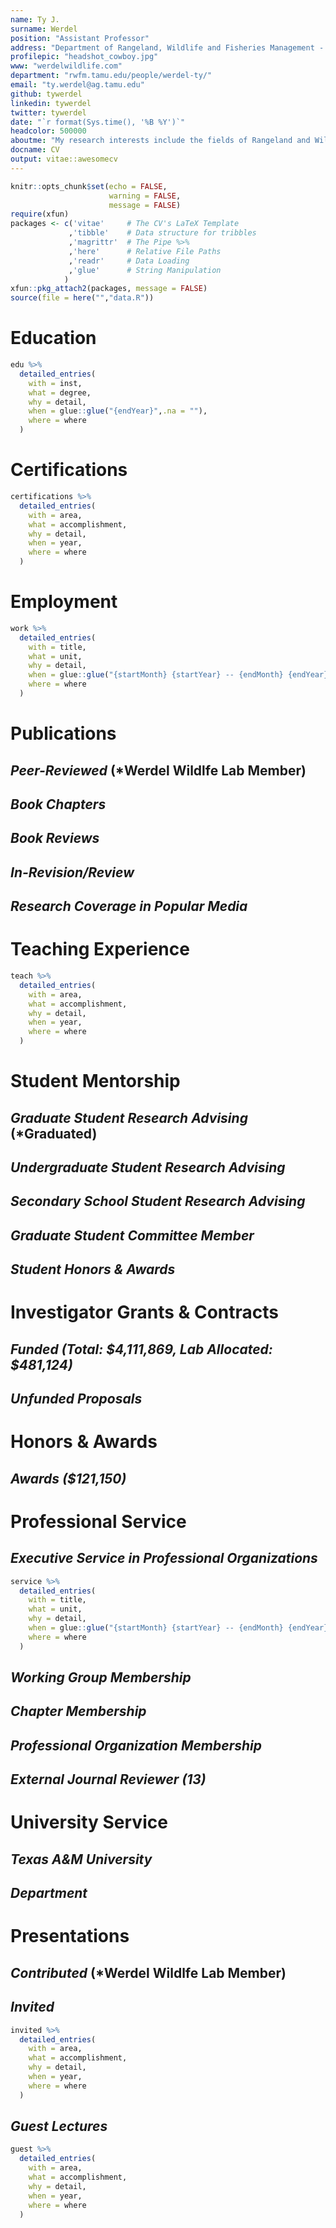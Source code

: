 ```yaml
---
name: Ty J.
surname: Werdel
position: "Assistant Professor"
address: "Department of Rangeland, Wildlife and Fisheries Management - Texas A&M University, College Station, TX"
profilepic: "headshot_cowboy.jpg"
www: "werdelwildlife.com"
department: "rwfm.tamu.edu/people/werdel-ty/"
email: "ty.werdel@ag.tamu.edu"
github: tywerdel
linkedin: tywerdel
twitter: tywerdel
date: "`r format(Sys.time(), '%B %Y')`"
headcolor: 500000
aboutme: "My research interests include the fields of Rangeland and Wildlife Management and Landscape Ecology. This work addresses questions that provide insight into the relationships between wildlife, native environments, and contemporary human-modified landscapes."
docname: CV
output: vitae::awesomecv
---
```


```r
knitr::opts_chunk$set(echo = FALSE,
                      warning = FALSE,
                      message = FALSE)
require(xfun)
packages <- c('vitae'     # The CV's LaTeX Template
             ,'tibble'    # Data structure for tribbles
             ,'magrittr'  # The Pipe %>%
             ,'here'      # Relative File Paths
             ,'readr'     # Data Loading
             ,'glue'      # String Manipulation
            )
xfun::pkg_attach2(packages, message = FALSE)
source(file = here("","data.R"))
```
```{=tex}
\makecvfooter
  {Dr. Ty J. Werdel~~~·~~~\textit{Curriculum vitae}}
  {\today}
  {\thepage}
```

\thispagestyle{empty}

# Education

```r
edu %>%
  detailed_entries(
    with = inst,
    what = degree,
    why = detail,
    when = glue::glue("{endYear}",.na = ""),
    where = where
  )
```
# Certifications

```r
certifications %>%
  detailed_entries(
    with = area,
    what = accomplishment,
    why = detail,
    when = year,
    where = where
  )
```

# Employment

```r
work %>%
  detailed_entries(
    with = title,
    what = unit,
    why = detail,
    when = glue::glue("{startMonth} {startYear} -- {endMonth} {endYear}",.na = ""),
    where = where
  )
```


# Publications

## *Peer-Reviewed* (*Werdel Wildlfe Lab Member)

\vspace{1\baselineskip}

```{=tex}
\begin{cvpubs}
    {
      \begin{cvetar}
      \item {Rooney, B., ...,\textbf{T.J. Werdel}, ..., and W.J. McShea (> 100 Co-Authors). \textbf{2025}. SNAPSHOT USA 2019–2023: The first five years of data from a coordinated camera trap survey of the United States. \textbf{\textit{Global Ecology and Biogeography}}. \url{https://doi.org/10.1002/ece3.70488}}
      \item {Whitman, D.\textbf{*} and \textbf{T.J. Werdel}. \textbf{2024}. Occurrence of fox squirrels influenced by fine-scale landscape characteristics on a college campus. \textbf{\textit{Ecology and Evolution}}. \url{https://doi.org/10.1002/ece3.70488}}
      \item {Palomo-Muñoz, G., M. Fidino, \textbf{T.J. Werdel}, C.W. Piper, T. Gallo, M.S. Peek, A.M. Ricketts, and A.A. Ahlers. \textbf{2024}. Mesopredators have differing influences on prey habitat use and diet activity in a multipredator landscape. \textbf{\textit{Ecosphere}}. \url{https://doi.org/10.1002/ecs2.70006}}
      \item {\textbf{Werdel, T.J.}, D. Matarrita-Cascante, and J.E. Lucero. \textbf{2024}. State of traditional ecological knowledge in the wildlife management profession. \textbf{\textit{Journal of Wildlife Management}} (Featured Article). \url{https://doi.org/10.1002/jwmg.22579}}
      \item {\textbf{Werdel, T.J.}, C.W. Piper, A.M. Ricketts, M.S. Peek, and A.A. Ahlers. \textbf{2023}. Direct and indirect landscape-scale pathways structure carnivore communities in an agro-prairie ecosystem. \textbf{\textit{Journal of Mammalogy}}. \url{https://doi.org/10.1093/jmammal/gyad065}}
      \item {\textbf{Werdel, T.J.}, J.A. Jenks, J.T. Kanta, C.P. Lehman, and T.J. Frink. \textbf{2023}. Resource selection and herbaceous biomass at foraging sites of translocated bighorn sheep. \textbf{\textit{Rangeland Ecology and Management}}. \url{https://doi.org/10.1016/j.rama.2022.12.004}}
      \item {\textbf{Werdel, T.J.}, C.W. Piper, A.M. Ricketts, M.S. Peek, D.S. Sullins, and A.A. Ahlers. \textbf{2023}. Strategic grassland conservation for swift foxes in multi-use landscapes. \textbf{\textit{Biological Conservation}} (Finalist for TWS Publication Award). \url{https://doi.org/10.1016/j.biocon.2022.109864}}
      \item {Palomo-Muñoz, G., \textbf{T.J. Werdel}, C.W. Piper, M.S. Peek, A.M. Ricketts, and A.A. Ahlers. \textbf{2022}. Spatiotemporal distributions of mammals occurring in an agro-prairie ecosystem. \textbf{\textit{Ecology}}. \url{https://doi.org/10.1002/ecy.3945}}
      \item {\textbf{Werdel, T.J.}, C.W. Piper, A.M. Ricketts, M.S. Peek, and A.A. Ahlers. \textbf{2022}. Scale-specific landscape effects impose range-limiting constraints on the distribution of swift fox. \textbf{\textit{Landscape Ecology}}, 37(8), 2065--2079. \url{https://doi.org/10.1007/s10980-022-01466-0}}
      \item {\textbf{Werdel, T.J.}, J.A. Jenks, J.T. Kanta, C.P. Lehman, and T.J. Frink. \textbf{2021}. Space use and movement patterns of translocated bighorn sheep. \textbf{\textit{Mammalian Biology}}, 101(3),329--344. \url{https://doi.org/10.1007/s42991-021-00107-4}}
      \item {\textbf{Werdel, T.J.}, J.A. Jenks, T.E. Besser, J.T. Kanta, C.P. Lehman, and T.J. Frink. \textbf{2019}. Restoration of a bighorn sheep population impeded by \textit{Mycoplasma ovipneumoniae} exposure. \textbf{\textit{Restoration Ecology}}, 28(2), 387--395 (Cover Article, Nominated for TWS Publication Award). \url{https://doi.org/https://doi.org/10.1111/rec.13084}}
      \item {\textbf{Werdel, T.J.}, J.A. Jenks, T.E. Besser, J.T. Kanta, C.P. Lehman, and T.J. Frink. \textbf{2018}. Survival of translocated bighorn sheep in the Deadwood region of the Black Hills, South Dakota. \textbf{\textit{Northwestern Naturalist}}, 99(3),222--231. \url{https://doi.org/10.1898/NWN18-06.1}}
      \end{cvetar}
    }
\end{cvpubs}
```

\vspace{1\baselineskip}

## *Book Chapters*

\vspace{1\baselineskip}

```{=tex}
\begin{cvpubs}
    {
      \begin{cvetar}
      \item {Hessami, M.A., \textbf{T.J. Werdel}, S.J. Hoagland, and M.T. Kohl. \textbf{2022}. Melding Past, Present, and Future: The importance of tribal management in wildlife conservation and management. Chapter 1 in C. Bishop, E. Gomez, J. Organ, and T. Ryder eds. \textbf{\textit{Introduction to Wildlife Management and Conservation in North America}}. Great River Learning of Dubuque, IA.}
      \end{cvetar}
    }
\end{cvpubs}
```

\vspace{1\baselineskip}

## *Book Reviews*

\vspace{1\baselineskip}

```{=tex}
\begin{cvpubs}
    {
      \begin{cvetar}
      \item {\textbf{Werdel, T.J.} \textbf{2023}. Wildlife Management and Landscapes: Principles and Applications. \textbf{\textit{Journal of Wildlife Management}}. \url{https://doi.org/10.1002/jwmg.22512}}
      \end{cvetar}
    }
\end{cvpubs}
```

\vspace{1\baselineskip}

## *In-Revision/Review*

\vspace{1\baselineskip}

```{=tex}
\begin{cvpubs}
    {
      \begin{cvetar}
      \item {Piper, C.W., \textbf{T.J. Werdel}, M.S. Peek, A.M. Ricketts, D.S. Sullins, and A.A. Ahlers. \textbf{In-Revision}. Landscape composition and proximity to water structure American badger distributions in shortgrass prairie. \textbf{\textit{Journal of Mammalogy}}.}
      \item {\textbf{Werdel, T.J.}, M. Fidino, C.W. Piper, A.M. Ricketts, M.S. Peek, and A.A Ahlers. \textbf{In-Review}. Landscape composition mediates spatiotemporal interactions among sympatric canids in a prairie ecosystem. \textbf{\textit{Ecological Applications}}.}
      \end{cvetar}
    }
\end{cvpubs}
```

\vspace{1\baselineskip}

## *Research Coverage in Popular Media*

\vspace{1\baselineskip}

```{=tex}
\begin{cvpubs}
    {
      \begin{cvetar}
      \item {\textbf{2024.} Chip Howard's Sports Talk (Campus Squirrels; "May 16, 2024 Hour 2"). \textbf{\textit{Sports Radio 1150 The Zone}.} (\url{https://www.zone1150.com/chip-howard-sports-talk-podcast/})}
      \item {\textbf{2024.} Focus at Four: A{\&}M students study squirrel behavior. \textbf{\textit{KBTX}.} (\url{https://www.kbtx.com/2024/05/12/focus-four-am-students-study-squirrel-behavior/?fbclid=IwZXh0bgNhZW0CMTEAAR2XGXfnp_R-U-YDyr16AQMmBf1aUoPf-45C_18aMnwWeL-Ic3r2SAJ77Ys_aem_AV8Gks9w0tGnZqMjF7L5HG_F-1POM2arX0LlDtu47ggTo4PV0GfAVvL87AHUi-KwDACbwi6gItJ7cx0MBeWycppa})}
      \item {\textbf{2024.} Q{\&}A: TEK AND THE WILDLIFE PROFESSION. \textbf{\textit{The Wildlife Society}.} (\url{https://wildlife.org/qa-tek-and-the-wildlife-profession/?utm_content=290664870&utm_medium=social&utm_source=twitter&hss_channel=tw-26287962})}
      \item {\textbf{2024.} Students Gather Data On Campus Squirrels As Part Of Urban Wildlife Research Effort. \textbf{\textit{Texas A{\&}M TODAY}.} (\url{https://today.tamu.edu/2024/04/24/students-gather-data-on-campus-squirrels-as-part-of-urban-wildlife-research-effort/})}
      \item {\textbf{2024.} Scholarly squirrels: Exploring the dynamics of Texas A{\&}M’s campus wildlife.  \textbf{\textit{AgriLife TODAY}.} (\url{https://agrilifetoday.tamu.edu/2024/04/19/scholarly-squirrels-exploring-the-dynamics-of-texas-ams-campus-wildlife/}) (\url{https://youtu.be/Bperu7Zza3c?si=RNfih9hkZkrok2JL})}
      \item {\textbf{2023.} Texas winters can drive urban squirrels to nest in your home or car. Heres how to keep critters out. \textbf{\textit{Houston Chronicle}.} (\url{https://www.houstonchronicle.com/news/houston-weather/article/squirrels-nesting-cars-homes-texas-winter-18565806.php})}
      \item {\textbf{2021.} Honoring the Land. \textbf{\textit{KSU Ag Report}.} (\url{https://www.k-state.edu/agreport/documents/AgReport_Fall2021_web.pdf})}
      \item {\textbf{2019.} Pneumonia threatens success of bighorn sheep introduction near Deadwood. \textbf{\textit{Rapid City Journal}.} (\url{https://rapidcityjournal.com/news/local/pneumonia-threatens-success-of-bighorn-sheep-introduction-near-deadwood/article_3bb417a2-b9a0-5159-a623-ae334f9672eb.html?utm_medium=social&utm_source=email&utm_campaign=user-share})}
      \item {\textbf{2018.} Life of the wild: Why scientists study ecosystems and the wildlife within them. \textbf{\textit{KSU Seek Research Magazine}.} (\url{https://www.k-state.edu/seek/fall-2018/life-of-the-wild/#prettyPhoto})}
      \item {\textbf{2016.} Hope and Hardship for Black Hills Bighorns. \textbf{\textit{South Dakota Hunting}.} (\url{https://southdakotahunting.com/article/hope-and-hardship-for-black-hills-bighorns})}
      \item {\textbf{2015.} South Dakota Game, Fish {\&} Parks Projects. \textbf{\textit{Ram Tracks}.} (\url{https://www.midwestwildsheep.com/wp-content/uploads/ISSUE-36-2.pdf})}
      \item {\textbf{2015.} New bighorn sheep herd thriving. \textbf{\textit{Black Hills Pioneer}.} (\url{https://www.bhpioneer.com/new-bighorn-sheep-herd-thriving/article_6b6c1d3e-2755-11e5-8f13-231b5dbc0d3d.html?utm_medium=social&utm_source=email&utm_campaign=user-share})}
      \item {\textbf{2015.} SD GETS BIGHORNS TO BOOST NUMBERS. \textbf{\textit{GOHUNT}.} (\url{https://www.gohunt.com/read/south-dakota-uses-canadian-bighorn-sheep-to-boost-numbers#gs.7q5znx})} 
      \item {\textbf{2015.} Deadwood Bighorn Sheep Release. \textbf{\textit{KOTA Territory News}.} (Video on nightly news)} 
      \item {\textbf{2015.} A bighorn sheep herd gets its start near Deadwood. \textbf{\textit{Rapid City Journal}.} (\url{https://rapidcityjournal.com/news/local/a-bighorn-sheep-herd-gets-its-start-near-deadwood/article_7629e423-af84-5c5a-be97-ad9c59c9f0cc.html?utm_medium=social&utm_source=email&utm_campaign=user-share})} 
      \item {\textbf{2015.} New herd of bighorn sheep moved to Hills. \textbf{\textit{Black Hills Pioneer}.} (\url{https://www.bhpioneer.com/local_news/new-herd-of-bighorn-sheep-moved-to-hills/article_808292d8-b3c5-11e4-9b4d-432fad90ac10.html})} 
      \end{cvetar}
    }
\end{cvpubs}
```

\vspace{1\baselineskip}
# Teaching Experience

```r
teach %>%
  detailed_entries(
    with = area,
    what = accomplishment,
    why = detail,
    when = year,
    where = where
  )
```



# Student Mentorship

## *Graduate Student Research Advising* (*Graduated)

```{=tex}
\begin{cvpress}
  \cvpres
    {Autumn Patterson}
    {Ph.D., TAMU RWFM}
    {2025 -- Present}
  \cvpres
    {Reece Allen}
    {Ph.D., TAMU RWFM}
    {2025 -- Present}
  \cvpres
    {Daniel Ramirez}
    {Ph.D., TAMU RWFM}
    {2025 -- Present}
 \cvpres
    {Else Praasterink}
    {M.S., TAMU RWFM}
    {2024 -- Present}
 \cvpres
    {Cade Weiss}
    {M.N.R.D., TAMU RWFM}
    {2024 -- Present} 
 \cvpres
    {Amanda Laboy}
    {M.S., TAMU RWFM}
    {2023 -- Present}
 \cvpres
    {Kayla Art}
    {M.N.R.D., TAMU RWFM}
    {2023 -- Present} 
 \cvpres
    {Lulu Hoffman}
    {M.S., TAMU RWFM}
    {2023 -- Present}
 \cvpres
    {David Pearce}
    {M.S., TAMU RWFM}
    {2023 -- Present}
 \cvpres
    {\textbf{*}Conner Ties}
    {M.S., TAMU RWFM}
    {2022 -- 2024}
\end{cvpress}
```

## *Undergraduate Student Research Advising*

```{=tex}
\begin{cvpress}
 \cvpres
    {Joshua Incardona}
    {B.S., TAMU RWFM}
    {2025 -- Present}
 \cvpres
    {\textbf{*}Daniel Whitman}
    {B.S., Macalester College REU}
    {2023 -- 2024}
 \cvpres
      {\textbf{*}Drake Dancila}
    {B.S., TAMU RWFM}
    {2022 -- 2023}
 \cvpres
    {\textbf{*}Lulu Hoffman}
    {B.S., TAMU RWFM}
    {2022 -- 2023}    
\end{cvpress}
```

## *Secondary School Student Research Advising*

```{=tex}
\begin{cvpress}
 \cvpres
    {\textbf{*}Sebastian Kuo}
    {H.S., Carnegie Vanguard High School}
    {2023 -- 2024}
\end{cvpress}
```


## *Graduate Student Committee Member*

```{=tex}
\begin{cvpress}
 \cvpres
    {Rider Combs}
    {Ph.D., TAMU RWFM}
    {2024 -- Present}
 \cvpres
    {Kylie Perez}
    {Ph.D., TAMU RWFM}
    {2024 -- Present}
 \cvpres
    {Jake Hanes}
    {M.S., TAMU SCSC}
    {2024 -- Present}
 \cvpres
    {\textbf{*}Daniel Ramirez}
    {M.S., TAMU-Kingsville RWM}
    {2023 -- 2024}
\end{cvpress}
```


## *Student Honors & Awards*

```{=tex}
\begin{cvpress}
  \cvpres
    {Avilés-Johnson Fellowship}
    {Autumn Patterson}
    {2025}
  \cvpres
    {RWFM Outstanding Master’s Student of the Year Award}
    {David Pearce}
    {2025}  
  \cvpres
    {TAMU Student Research Week Outstanding Poster Presentation}
    {Kayla Art}
    {2025}
  \cvpres
    {TAMU Student Research Week Outstanding Oral Presentation}
    {David Pearce}
    {2025}
  \cvpres
    {RWFM Spring Graduate Student Travel Grant}
    {Amanda Laboy}
    {2025}
  \cvpres
    {RWFM Spring Graduate Student Travel Grant}
    {Kayla Art}
    {2025}
  \cvpres
    {RWFM Spring Graduate Student Travel Grant}
    {David Pearce}
    {2025}
  \cvpres
    {RWFM Spring Graduate Student Travel Grant}
    {Lulu Hoffman}
    {2025}
  \cvpres
    {RWFM Fall Graduate Student Travel Grant}
    {David Pearce}
    {2024}
  \cvpres
    {RWFM Fall Graduate Student Travel Grant}
    {Conner Ties}
    {2024}
  \cvpres
    {Houston Safari Club Foundation Dan L. Duncan Scholarship}
    {Conner Ties}
    {2024}
  \cvpres
    {Houston Safari Club Foundation Dan L. Duncan Scholarship}
    {David Pearce}
    {2024}
  \cvpres
    {TAMU GPS Graduate Student Research and Presentation Travel Award}
    {Lulu Hoffman}
    {2024}
  \cvpres
    {RWFM Summer Graduate Student Travel Grant (x2)}
    {David Pearce}
    {2024}
  \cvpres
    {RWFM Summer Graduate Student Travel Grant}
    {Amanda Laboy}
    {2024}
  \cvpres
    {RWFM Summer Graduate Student Travel Grant}
    {Lulu Hoffman}
    {2024}
  \cvpres
    {RWFM Outstanding Master’s Student of the Year Award}
    {Conner Ties}
    {2024}
  \cvpres
    {American Society of Mammalogists Student Travel Award}
    {David Pearce}
    {2024}
  \cvpres
    {AgGIE Leadership Community Student Development Grant}
    {Amanda Laboy}
    {2024}
  \cvpres
    {RWFM Spring Graduate Student Travel Grant}
    {David Pearce}
    {2024}
 \cvpres
    {RWFM Spring Graduate Student Travel Grant}
    {Conner Ties}
    {2024}
 \cvpres
    {COALS Merit Fellowship}
    {Amanda Laboy}
    {2023}
 \cvpres
    {RWFM Graduate Student Travel Grant}
    {Conner Ties}
    {2023}
  \cvpres
    {RWFM Graduate Student Travel Grant}
    {David Pearce}
    {2023}
 \cvpres
    {RWFM Outstanding Undergraduate Student of the Year Award}
    {Drake Dancila}
    {2023}
  \cvpres
    {RWFM Outstanding Undergraduate Student of the Year Award}
    {Lulu Hoffman}
    {2023}
\end{cvpress}

```

# Investigator Grants & Contracts

## *Funded (Total: $4,111,869, Lab Allocated: $481,124)*

\vspace{1\baselineskip}

```{=tex}
\begin{cvpubs}
    {
      \begin{cvetar}
      \item {\textbf{Luminant Environmental Research Program}. 2024-2027. Ecological impact of varying vegetation management strategies employed on solar farms. \textbf{\$227,644; \textit{Funded}}. PI: Stacy Hines, Co-PIs: \textbf{Ty J. Werdel (Lab Allocated: \$45,529)}, Nuria Gomez-Casanovas, Morgan Treadwell, and Humberto Perotto.}
      \item {\textbf{TAMU AgriLife Research Rangeland Ecology and Management Research Funding}. 2024-2026. Developing proxies for rangeland assessments using drones. \textbf{\$106,700; \textit{Funded}}. PI: Humberto Perotto, Co-PIs: Sorin Popescu, \textbf{Ty J. Werdel (Lab Allocated: \$17,783)}, Jacob Lucero, Jeff Goodwin, and Morgan Treadwell.}
      \item {\textbf{TAMU AgriLife Research Rangeland Ecology and Management Research Funding}. 2024-2026. Working towards healthy rangelands: understanding the factors limiting the adoption of grazing, fire, and wildfire management practices among exurban landowners. \textbf{\$106,448; \textit{Funded}}. PI: David  Matarrita, Co-PIs: Rafael Landeverde, \textbf{Ty J. Werdel (Lab Allocated: \$26,612)}, and Morgan Treadwell.}
      \item {\textbf{TAMU AgriLife Research Animal Health and Disease Research Capacity Funding}. 2024-2025. The impact of osmotic stress on the catfish pathogen \textit{Aeromonas hydrophila}: Implications for managing motile \textit{Aeromonas} septicemia (MAS) in U.S. catfish farming. \textbf{\$100,000; \textit{Funded}}. PI: Haitham Mohammed, Co-PI: \textbf{Ty J. Werdel (Lab Allocated: \$50,000)}.}
      \item {\textbf{Private Donation}. 2023. Student-led population ecology of fox squirrels on the TAMU campus. \textbf{\$10,000; \textit{Funded}}. PI: \textbf{Ty J. Werdel}.}
      \item {\textbf{USFWS}. 2023-2027. Evaluation and mitigation for sensitive state threatened and endangered wildlife.
\textbf{\$3,399,877; \textit{Funded}}. Co-PIs: Marcus Blum, Paul Crump, Jacob Dykes, Whitney Gann, Andrew Gregory, Toby Hibbitts, Mathew Kramm, Roel Lopez, Kevin Moczygemba, Michael Morrison, Humberto Perotto, Wady Ryberg, Danielle Walkup, Stephen Webb, and \textbf{Ty J. Werdel (Lab Allocated: \$170,000)}.}
      \item {\textbf{Department of Rangeland, Wildlife and Fisheries Management}. 2023-2024. Long-term wildlife monitoring for unmanaged rangelands transitioning to planned grazing management. \textbf{\$100,000; \textit{Funded}}. PIs: Stephen L. Webb and \textbf{Ty J. Werdel}.}
      \item {\textbf{Private Donation}. 2023. Long-term wildlife monitoring for unmanaged rangelands transitioning to planned grazing management. \textbf{\$1,200; \textit{Funded}}. PI: \textbf{Ty J. Werdel}.}
      \item {\textbf{Department of Rangeland, Wildlife and Fisheries Management}. 2023-2025. River otter (\textit{Lontra canadensis}) population dynamics in Texas. \textbf{\$60,000; \textit{Funded}}. PI: \textbf{Ty J. Werdel}.}
      \end{cvetar}
    }
\end{cvpubs}
```

\vspace{1\baselineskip}

## *Unfunded Proposals*

\vspace{1\baselineskip}

```{=tex}
\begin{cvpubs}
    {
      \begin{cvetar}
      \item {\textbf{TAMU AgriLife Research Rangeland Ecology and Management Research Funding}. 2024-2026. Resource selection and spatial interactions of native, exotic, and domestic ungulates on Texas rangelands. \textbf{\$150,000; \textit{Not Funded}}. PI: \textbf{Ty J. Werdel}, Co-PIs: Jacob E. Lucero, Humberto Perotto, and Jacob L. Dykes.}
      \item {\textbf{National Science Foundation}. 2023-2025. Incorporating Native American partnerships and knowledge into Great Plains fire science. \textbf{\$199,404; \textit{Not Funded}}. PI: David  Matarrita, Co-PIs: Bradford Wilcox  and \textbf{Ty J. Werdel}.}
      \item {\textbf{USDA APHIS Wildlife Services}. 2023-2024. Spatial interactions and potential disease transmission of free-ranging native and exotic ungulates. \textbf{\$225,437; \textit{Not Funded}}. PI: \textbf{Ty J. Werdel}.}
      \end{cvetar}
    }
\end{cvpubs}
```

\vspace{1\baselineskip}

# Honors & Awards

## *Awards ($121,150)*

```{=tex}
\begin{cvpress}
 \cvpres
    {Community Building Through Mentorship Conference Panel Travel Grant}
    {The Wildlife Society}
    {2022}
 \cvpres
    {Agriculture Dean and Director’s Award for Graduate Student Research}
    {Kansas State University}
    {2022}
 \cvpres
    {Advancing Agricultural Science Opportunities for Native Americans Scholarship}
    {AISES}
    {2021}
 \cvpres
    {Robert Nunemacher Scholarship}
    {Kansas State University}
    {2021}
 \cvpres
    {Advancing Agricultural Science Opportunities for Native Americans Research Award}
    {AISES}
    {2020}
 \cvpres
    {Advancing Agricultural Science Opportunities for Native Americans Scholarship}
    {AISES}
    {2020}
 \cvpres
    {Lighting the Pathway to Faculty Careers for Natives in STEM}
    {AISES}
    {2020}
 \cvpres
    {College of Agriculture Graduate Student Recognition of Achievement}
    {Kansas State University}
    {2020}
 \cvpres
    {AISES Together Towards Tomorrow T3 Scholarship}
    {AISES}
    {2020}
 \cvpres
    {Gamma Sigma Delta}
    {Kansas State University}
    {2019}
 \cvpres
    {AISES Travel Grant}
    {AISES}
    {2019}
 \cvpres
    {Advancing Agricultural Science Opportunities for Native Americans Scholarship}
    {AISES}
    {2019}
 \cvpres
    {Kansas State University Graduate Student Recognition of Achievement}
    {Kansas State University}
    {2019}
 \cvpres
    {College of Agriculture Graduate Student Recognition of Achievement}
    {Kansas State University}
    {2019}
 \cvpres
    {Inclusive Pedagogy Travel Grant}
    {The Wildlife Society}
    {2018}
 \cvpres
    {Life Membership Fund Scholarship}
    {Wild Sheep Foundation}
    {2018}
 \cvpres
    {Predoctoral Ford Fellowship}
    {(Honorable Mention) Ford Foundation Fellowships Program}
    {2018}
 \cvpres
    {Native Student Professional Development Grant}
    {The Wildlife Society}
    {2017}
 \cvpres
    {Launch Collegiate Business Pitch Competition}
    {Kansas State University}
    {2017}
 \cvpres
    {Native Student Professional Development Grant}
    {The Wildlife Society}
    {2016}
 \cvpres
    {Phi Kappa Phi Honor Society}
    {South Dakota State University}
    {2016}
 \cvpres
    {Excellence in Wildlife Management}
    {Chadron State College}
    {2013}
 \cvpres
    {Platinum Eagle Award}
    {(Finalist) Chadron State College}
    {2013}
 \cvpres
    {Gates Millennium Scholarship}
    {Bill and Melinda Gates Foundation}
    {2005}
 \cvpres
    {Scholastic Excellence in Engineering}
    {University of Wyoming}
    {2005}
 \cvpres
    {Scholars Stipend}
    {University of Wyoming}
    {2005}
 \cvpres
    {Computer Science, Engineering, and Mathematics Scholarship}
    {University of Wyoming}
    {2005}
 \cvpres
    {Honors Program}
    {University of Wyoming}
    {2005}
\end{cvpress}

```


# Professional Service

## *Executive Service in Professional Organizations*


```r
service %>%
  detailed_entries(
    with = title,
    what = unit,
    why = detail,
    when = glue::glue("{startMonth} {startYear} -- {endMonth} {endYear}",.na = ""),
    where = where
  )
```

\vspace{1\baselineskip}

## *Working Group Membership*

```{=tex}
\begin{cvpress}
 \cvpres
  {Colleges and Universities Education Working Group}
  {The Wildlife Society}
  {2024 -- Present}
 \cvpres
  {Rangeland Wildlife Working Group}
  {The Wildlife Society}
  {2018 -- Present}
 \cvpres
    {Native Peoples' Wildlife Management Working Group}
    {The Wildlife Society}
    {2015 -- Present}
 \cvpres
    {Student Development Working Group}
    {The Wildlife Society}
    {2013 -- 2022}
\end{cvpress}
```

\vspace{1\baselineskip}

## *Chapter Membership*

```{=tex}
\begin{cvpress}
 \cvpres
    {Southwest Section}
    {The Wildlife Society}
    {2023 -- Present}
 \cvpres
    {Texas Chapter}
    {The Wildlife Society}
    {2023 -- Present}
 \cvpres
    {Central Mountains and Plains Section}
    {The Wildlife Society}
    {2018 -- 2022}
 \cvpres
    {Kansas Chapter}
    {The Wildlife Society}
    {2017 -- 2022}
 \cvpres
    {South Dakota Chapter}
    {The Wildlife Society}
    {2014 -- 2017}
 \cvpres
    {Nebraska Chapter}
    {The Wildlife Society}
    {2013 -- 2014}
 \cvpres
    {Chadron State Student Chapter}
    {The Wildlife Society}
    {2012 -- 2013}
\end{cvpress}
```

\vspace{1\baselineskip}

## *Professional Organization Membership*

```{=tex}
\begin{cvmemb}
 \cvmem
    {Society for Range Management}
    {}
    {2023 -- Present}
 \cvmem
    {Society for Advancement of Chicanos/Hispanics and Native Americans in Science}
    {}
    {2021 -- Present}
 \cvmem
    {Gamma Sigma Delta Honor Society}
    {}
    {2019 -- Present}
 \cvmem
    {American Indian Science and Engineering Society}
    {}
    {2019 -- Present}
 \cvmem
    {Swift Fox Conservation Team}
    {}
    {2018 -- Present}
 \cvmem
    {Phi Kappa Phi Honor Society}
    {}
    {2016 -- Present}
 \cvmem
    {Native American Fish and Wildlife Society}
    {}
    {2015 -- Present}
 \cvmem
    {Rocky Mountain Bighorn Society}
    {}
    {2015 -- 2017}
 \cvmem
    {Wild Sheep Foundation}
    {}
    {2014 -- 2020}
 \cvmem
    {American Society of Mammalogists}
    {}
    {2013 -- Present}
 \cvmem
    {The Wildlife Society}
    {}
    {2013 -- Present}
\end{cvmemb}
```

\vspace{1\baselineskip}

## *External Journal Reviewer (13)*
```{=tex}
\begin{cvmemb}
 \cvmem
    {Ecological Applications}
    {}
    {2025}
 \cvmem
    {The Journal of Wildlife Management}
    {(3)}
    {2023 (x2), 2025}
 \cvmem
    {Ecology and Evolution}
    {}
    {2024}
 \cvmem
    {Movement Ecology}
    {}
    {2024}

 \cvmem
    {Journal of Fish and Wildlife Management}
    {}
    {2023}
 \cvmem
    {PeerJ}
    {(2)}
    {2022, 2023}
 \cvmem
    {Frontiers in Ecology and the Environment}
    {}
    {2023}
 \cvmem
    {Science}
    {}
    {2023}
 \cvmem
    {Canadian Journal of Zoology}
    {}
    {2022}
 \cvmem
    {Journal of Mammalogy}
    {}
    {2021}
\end{cvmemb}
```


\vspace{1\baselineskip}

# University Service

## *Texas A&M University*

```{=tex}
\begin{cvpress}
 \cvpres
    {Poster Presentation Judge}
    {COALS Research Symposium}
    {2024} 
 \cvpres
    {Faculty Reviewer}
    {Avilés-Johnson Fellowship Program}
    {2024} 
 \cvpres
    {Faculty Advisor}
    {TAMU Student Chapter of The Wildlife Society}
    {2023 -- Present}
\end{cvpress}
```

\vspace{1\baselineskip}

## *Department*

```{=tex}
\begin{cvpress}
 \cvpres
    {Outdoor Enterprise Management Search Committee}
    {RWFM}
    {2024 -- Present}
 \cvpres
    {Graduate Student Space Assignment Committee}
    {RWFM}
    {2024}
 \cvpres
    {Outdoor Enterprise Management Curriculum Committee}
    {RWFM}
    {2023 -- Present}
 \cvpres
    {Awards Committee}
    {RWFM}
    {2023 -- Present}
 \cvpres
    {Undergraduate Committee}
    {RWFM}
    {2023 -- Present}  
 \cvpres
    {Caesar Kleberg Chair Search Committee}
    {RWFM}
    {2023 -- 2024}
\end{cvpress}
```

\vspace{1\baselineskip}

# Presentations

## *Contributed* (*Werdel Wildlfe Lab Member)
\vspace{1\baselineskip}
```{=tex}
\begin{cvpubs}
    {
      \begin{cvetar}
      \item {Art, K.\textbf{*} and \textbf{T.J. Werdel}. \textbf{2025}. How flight behavior responses of eastern fox squirrels differ between rural and synurbanized populations in College Station, Texas. \textbf{\textit{TAMU Student Research Week, College Station, TX}}.}          
      \item {Pearce, D.L.\textbf{*}, T. Schafer, H. Perotto-Baldivieso, M.E. Blum, \textbf{T.J. Werdel}, and S. Webb. \textbf{2025}. How many deer live in the brush? Comparing camera and helicopter survey and modeling methods to estimate white-tailed deer abundance in south Texas. \textbf{\textit{TAMU Student Research Week, College Station, TX}}.}    
      \item {Pearce, D.L.\textbf{*}, T. Schafer, H. Perotto-Baldivieso, \textbf{T.J. Werdel}, and S. Webb. \textbf{2025}. Song of the South: Estimating northern bobwhite quail abundance using passive acoustic monitors. \textbf{\textit{Ecological Integration Symposium, College Station, TX}}.}    
      \item {Erdogan, O., M.I. Haque, H.A. Biswas, \textbf{T.J. Werdel}, and H. Mohammed. \textbf{2025}. Exploring the impact of osmotic stress on virulent \textit{Aeromonas hydrophila}, the causative agent of motile \textit{Aeromonas septicemia} (MAS) in U.S. catfish aquaculture. \textbf{\textit{Aquaculture 2025, New Orleans, LA}}.}
      \item {Hoffman, M.G.\textbf{*}, \textbf{T.J. Werdel}, J. Dykes, H.L. Perotto, and W. Cook. \textbf{2025}. Spatial interactions of axis and white-tailed deer in the Edwards Plateau Ecoregion of Texas. \textbf{\textit{Texas Chapter of The Wildlife Society Annual Conference, Denton, TX}}.}
      \item {Pearce, D.L.\textbf{*}, T. Schafer, H. Perotto-Baldivieso, \textbf{T.J. Werdel}, and S. Webb. \textbf{2025}. Did you hear that? Counting quail Using autonomous recorders and hierarchical models. \textbf{\textit{Texas Chapter of The Wildlife Society Annual Conference, Denton, TX}}.}      
      \item {Art, K.\textbf{*} and \textbf{T.J. Werdel}. \textbf{2025}. How flight behavior responses of eastern fox squirrels differ between rural and synurbanized populations in College Station, Texas. \textbf{\textit{Texas Chapter of The Wildlife Society Annual Conference, Denton, TX}}.}      
      \item {Ramirez, D.\textbf{*}, S. Hines, \textbf{T.J. Werdel}, N. Gomez-Casanovas, M. Treadwell and H. Perotto-Baldivieso. \textbf{2025}. Ecological impact of varying vegetation management strategies employed on solar rarms. \textbf{\textit{Texas Chapter of The Wildlife Society Annual Conference, Denton, TX}}.}
      \item {Erdogan, O., M.I. Haque, H.A. Biswas, \textbf{T.J. Werdel}, and H. Mohammed. \textbf{2025}. Growth dynamics, morphological adaptation, biofilm formation, and virulence of \textit{Aeromonas hydrophila} in response to osmotic stress. \textbf{\textit{48th Annual Eastern Fish Health Workshop, Grand Rapids, MI}}.}
      \item {Erdogan, O., M.I. Haque, H.A. Biswas, \textbf{T.J. Werdel}, and H. Mohammed. \textbf{2025}. An investigation of the osmotic effects on \textit{Aeromonas hydrophila}, the causative agent of motile \textit{Aeromonas} septicemia. \textbf{\textit{Texas Aquaculture Association Annual Meeting, Port Lavaca, TX}}.}
      \item {Ties, C.\textbf{*}, \textbf{T.J. Werdel}, and S. Webb. \textbf{2024}. Where have they all gone? Swift fox in Texas. \textbf{\textit{The Wildlife Society 31st Annual Conference, Baltimore, MD}}.}
      \item {Pearce, D.L.\textbf{*}, T. Schafer, H. Perotto-Baldivieso, \textbf{T.J. Werdel}, and S. Webb. \textbf{2024}. Comparing camera, helicopter, and drone surveys to estimate white-tailed deer \textit{(Odocoileus virginianus)} abundance. \textbf{\textit{The Wildlife Society 31st Annual Conference, Baltimore, MD}}.}
      \item {Pearce, D.L.\textbf{*} and \textbf{T.J. Werdel}. \textbf{2024}. Tails on the Great Plains: Interspecific interactions between two cervids in western Kansas. \textbf{\textit{103rd Annual Meeting of the American Society of Mammalogists, Boulder, CO}}.}
      \item {Laboy, A.\textbf{*}, R. Lopez, and \textbf{T.J. Werdel}. \textbf{2024}. Evaluating small mammal biodiversity using camera traps. \textbf{\textit{103rd Annual Meeting of the American Society of Mammalogists, Boulder, CO}}.}
      \item {Hoffman, M.G.\textbf{*}, W.E. Cook, H.L. Perotto, and \textbf{T.J. Werdel}. \textbf{2024}. Spatial interactions of axis and white-tailed deer in the Texas hill country. \textbf{\textit{103rd Annual Meeting of the American Society of Mammalogists, Boulder, CO}}.}
      \item {Laboy, A.\textbf{*}, R. Lopez, and \textbf{T.J. Werdel}. \textbf{2024}. Evaluating small mammal biodiversity using camera traps. \textbf{\textit{Ecological Integration Symposium, College Station, TX}}.}
      \item {Laboy, A.\textbf{*}, R. Lopez, and \textbf{T.J. Werdel}. \textbf{2024}. Evaluating small mammal biodiversity using camera traps. \textbf{\textit{Diversity in Science Symposium, College Station, TX}}.}
      \item {Laboy, A.\textbf{*}, R. Lopez, and \textbf{T.J. Werdel}. \textbf{2024}. Evaluating small mammal biodiversity using camera traps. \textbf{\textit{TAMU Student Research Week, College Station, TX}}.}
      \item {Perez, K., H.L. Perotto, D. Bernal, S. Popescu, \textbf{T.J. Werdel}, J. Lucero, J. Goodwin, and M. Treadwell. \textbf{2024}. Leveraging drone technology for rangeland ecology and management. \textbf{\textit{Texas Section of the Society for Range Management Annual Symposium, Victoria, TX}}.}
      \item {Ramirez, D.\textbf{*}, S. Hines, \textbf{T.J. Werdel}, N. Gomez-Casanova, M. Treadwell, and H. Perotto. \textbf{2024}. Ecological and economic impact of varying vegetation management strategies employed on solar farms. \textbf{\textit{Texas A{\&}M AgriLife Research and Extension Corpus Christi 50th Anniversary, Corpus Christi, TX}}.}
      \item {\textbf{Werdel, T.J.}, D. Matarrita-Cascante, and J.E. Lucero. \textbf{2024}. State of traditional ecological knowledge in the wildlife management profession. \textbf{\textit{Texas Chapter of The Wildlife Society Annual Conference, Houston, TX}}.}
      \item {Ties, C.\textbf{*}, S.L. Webb, and \textbf{T.J. Werdel}. \textbf{2024}. Mapping collared peccary habitat: species distribution modeling in the South Texas Plains and Trans-Pecos ecoregions. \textbf{\textit{Texas Chapter of The Wildlife Society Annual Conference, Houston, TX}}.}
      \item {Palomo-Muñoz, G., \textbf{T.J. Werdel}, C.W. Piper, M. Fidino, T. Gallo, M.S. Peek, A.M. Ricketts, and A.A. Ahlers. \textbf{2024}. Habitat use by black-tailed jackrabbits and eastern cottontail rabbits in a multipredator landscape. \textbf{\textit{Kansas Natural Resources Conference, Manhattan, KS}}.}
      \item {Ties, C.\textbf{*}, S.L. Webb, and \textbf{T.J. Werdel}. \textbf{2023}. Using community science to determine collared peccary spatial distribution in Texas. \textbf{\textit{The Wildlife Society 30th Annual Conference, Louisville, KY}}.}
      \item {Ties, C.\textbf{*}, S.L. Webb, and \textbf{T.J. Werdel}. \textbf{2023}. Mapping collared peccary habitat: species distribution modeling in the south Texas plains. \textbf{\textit{Texas Section Society For Range Management, Bastrop, TX}}.}
      \item {Whitman, D.\textbf{*} and \textbf{T.J. Werdel}. \textbf{2023}. Campus fox squirrel presence influenced by fine-scale landscape characteristics. \textbf{\textit{Macalester College Summer Showcase, Saint Paul, MN}}.}
      \item {Dancila, A.D.\textbf{*}, \textbf{T.J. Werdel}, S.M. Chinn, J.C. Beasley, and S.L. Webb. \textbf{2023}. Analysis of reproductive parameters of wild pigs in southcentral Oklahoma. \textbf{\textit{RWFM Convocation, College Station, TX}}.}
      \item {Hoffman, M.G.\textbf{*}, M.D. Proctor, \textbf{T.J. Werdel}, and S.L. Webb. \textbf{2023}. Activity patterns and potential interactions among cattle, white-tailed deer, and wild pigs. \textbf{\textit{RWFM Convocation, College Station, TX}}.}
      \item {Whitman, D.\textbf{*} and \textbf{T.J. Werdel.}. \textbf{2023}. Fine-scale landscape features influence fox squirrel presence on urban campus. \textbf{\textit{LAUNCH Summer Undergraduate Research Symposium, College Station, TX}}.}
      \item {Whitman, D.\textbf{*} and \textbf{T.J. Werdel}. \textbf{2023}. Campus fox squirrel presence influenced by fine-scale landscape characteristics. \textbf{\textit{College of Agriculture and Life Sciences Summer Undergraduate Research Symposium, College Station, TX}}.}
      \item {Hoffman, M.G.\textbf{*}, \textbf{T.J. Werdel}, M.D. Proctor, and S.L. Webb. \textbf{2023}. Activity patterns and potential interactions among cattle, white-tailed deer, and wild pigs. \textbf{\textit{Ecological Integration Symposium, College Station, TX}}.}
      \item {Dancila, A.D.\textbf{*}, \textbf{T.J. Werdel}, S.M. Chinn, J.C. Beasley, and S.L. Webb. \textbf{2023}. Analysis of reproductive parameters of wild pigs in southcentral Oklahoma. \textbf{\textit{TAMU Student Research Week, College Station, TX}}.}
      \item {Hoffman, M.G.\textbf{*}, M.D. Proctor, \textbf{T.J. Werdel}, and S.L. Webb. \textbf{2023}. Activity patterns and potential interactions among cattle, white-tailed deer, and wild pigs. \textbf{\textit{TAMU Student Research Week, College Station, TX}}.}
      \item {\textbf{Werdel, T.J.}, C.W. Piper, A.M. Ricketts, M.S. Peek, D.S. Sullins, and A.A. Ahlers. \textbf{2023}. Strategic grassland conservation for swift foxes in multi-use landscapes. \textbf{\textit{Texas Chapter of The Wildlife Society Annual Conference, Houston, TX}}.}
      \item {\textbf{Werdel, T.J.}, C.W. Piper, M.S. Peek, A.M. Ricketts, and A.A. Ahlers. \textbf{2023}. Landscape-scale effects structure carnivore communities in an agro-prairie ecosystem. \textbf{\textit{Kansas Natural Resources Conference, Manhattan, KS}}.}
      \item {\textbf{Werdel, T.J.}, C.W. Piper, M.S. Peek, A.M. Ricketts, D.S. Sullins, and A.A. Ahlers. \textbf{2023}. Strategic grassland conservation for swift foxes in multi-use landscapes. \textbf{\textit{Kansas Natural Resources Conference, Manhattan, KS}}.}
      \item {Palomo-Muñoz, G., \textbf{T.J. Werdel}, C.W. Piper, M. Fidno, A.M. Ricketts, and A.A. Ahlers. \textbf{2022}. Local-scale habitat structure mediates interactions between coyotes and lagamorphs. \textbf{\textit{101st Annual Meeting of the American Society of Mammalogists, Tucson, AZ}}.}
      \item {\textbf{Werdel, T.J.}, C.W. Piper, A.M. Ricketts, M. Peek, and A.A. Ahlers. \textbf{2021}. Scale-specific landscape effects impose range-limiting constraints on the distribution of swift foxes. \textbf{\textit{The Wildlife Society 28th Annual Conference, Virtual}}.}
      \item {Piper, C.W, \textbf{T.J. Werdel}, A.M. Ricketts, D. Sullins, M. Peek, and A.A. Ahlers. \textbf{2021}. Landscape composition and proximity to water structure American badger distributions in shortgrass prairies. \textbf{\textit{The Wildlife Society 28th Annual Conference, Virtual}}.}
      \item {\textbf{Werdel, T.J.}, C.W. Piper, A.M. Ricketts, M. Peek, and A.A. Ahlers. \textbf{2021}. Multiscale landscape effects impose range-limiting constraints on the distribution of swift fox. \textbf{\textit{Swift Fox Conservation Team Meeting, Virtual}}.}
      \item {\textbf{Werdel, T.J.}, C.W. Piper, A.M. Ricketts, M. Peek, and A.A. Ahlers. \textbf{2021}. Multiscale landscape effects impose range-limiting constraints on the distribution of swift fox. \textbf{\textit{Midwest Association of Fish and Wildlife Agencies Furbearer Workshop, Virtual}}.}
      \item {Piper, C.W, \textbf{T.J. Werdel}, A.M. Ricketts, M. Peek, and A.A. Ahlers. \textbf{2021}. Landscape composition and proximity to water structure American badger (\textit{Taxidea taxus}) distributions in shortgrass prairies. \textbf{\textit{Midwest Association of Fish and Wildlife Agencies Furbearer Workshop, Virtual}}.}
      \item {\textbf{Werdel, T.J.}, A.M. Ricketts, M. Peek, and A.A. Ahlers. \textbf{2020}. Assessing factors that influence occupancy and colonization of swift fox in western Kansas. \textbf{\textit{Kansas Natural Resources Conference, Manhattan, KS}}.}
      \item {\textbf{Werdel, T.J.}, A.M. Ricketts, M. Peek, and A.A. Ahlers. \textbf{2019}. Assessing factors that shape carnivore diversity in shortgrass prairie ecosystems. \textbf{\textit{American Fisheries Society and The Wildlife Society 2019 Joint Annual Conference, Reno, NV}}.}
      \item {\textbf{Werdel, T.J.}, A.M. Ricketts, M. Peek, and A.A. Ahlers. \textbf{2019}. Carnivore richness and diversity is driven by landscape change in shortgrass prairie ecosystems. \textbf{\textit{99th Annual Meeting of the American Society of Mammalogists, Washington, D.C}}.}
      \item {\textbf{Werdel, T.J.}, A.M. Ricketts, M. Peek, and A.A. Ahlers. \textbf{2019}. Landscape effects on swift fox occupancy in western Kansas. \textbf{\textit{Southwest/Midwest Joint Furbearer Meeting, Enid, OK}}.}
      \item {\textbf{Werdel, T.J.}, A.M. Ricketts, and A.A. Ahlers. \textbf{2019}. Landscape change structures carnivore communities in shortgrass prairie ecosystems. \textbf{\textit{Kansas Natural Resources Conference, Manhattan, KS}}.}
      \item {\textbf{Werdel, T.J.}, A.M. Ricketts, M. Peek, and A.A. Ahlers. \textbf{2018}. Assessing the spatial distribution of swift fox in western Kansas. \textbf{\textit{The Wildlife Society 25th Annual Conference, Cleveland, OH}}.}
      \item {\textbf{Werdel, T.J.}, J.A. Jenks. \textbf{2018}. Survival of bighorn sheep in the Deadwood region of the Black Hills. \textbf{\textit{Nebraska/Central Mountains and Plains Section of The Wildlife Society Annual Meeting, Kearney, NE}}.}
      \item {\textbf{Werdel, T.J.}, J.A. Jenks, J. Kanta, and C. Lehman. \textbf{2016}. Evaluation of the Deadwood bighorn sheep herd translocation. \textbf{\textit{The Wildlife Society 23rd Annual Conference, Raleigh, NC}}.}
      \item {\textbf{Werdel, T.J.}. \textbf{2013}. Small mammal population and diversity in relation to prairie dog reintroduction sites. \textbf{\textit{Sevilleta LTER Research Experience for Undergraduates Summer Symposium, Socorro, NM}}.}
      \end{cvetar}
    }
\end{cvpubs}
```



\vspace{1\baselineskip}
## *Invited*

```r
invited %>%
  detailed_entries(
    with = area,
    what = accomplishment,
    why = detail,
    when = year,
    where = where
  )
```


\vspace{1\baselineskip}
## *Guest Lectures*

```r
guest %>%
  detailed_entries(
    with = area,
    what = accomplishment,
    why = detail,
    when = year,
    where = where
  )
```